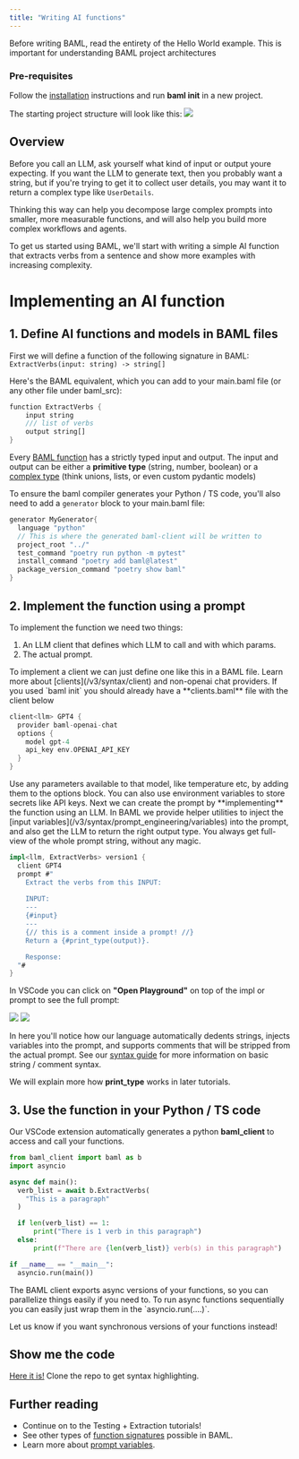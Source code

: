 ```yaml
---
title: "Writing AI functions"
---
```

<Warning>
  Before writing BAML, read the entirety of the Hello World example. This is
  important for understanding BAML project architectures
</Warning>

### Pre-requisites

Follow the [installation](/v3/home/installation) instructions and run **baml init** in a new project.

The starting project structure will look like this:
<img src="/images/v3/baml_init.png" />

## Overview

Before you call an LLM, ask yourself what kind of input or output youre expecting. If you want the LLM to generate text, then you probably want a string, but if you're trying to get it to collect user details, you may want it to return a complex type like `UserDetails`.

Thinking this way can help you decompose large complex prompts into smaller, more measurable functions, and will also help you build more complex workflows and agents.

To get us started using BAML, we'll start with writing a simple AI function that extracts verbs from a sentence and show more examples with increasing complexity.

# Implementing an AI function

## 1. Define AI functions and models in BAML files

First we will define a function of the following signature in BAML:
`ExtractVerbs(input: string) -> string[]`

Here's the BAML equivalent, which you can add to your main.baml file (or any other file under baml_src):

```rust baml_src/main.baml
function ExtractVerbs {
    input string
    /// list of verbs
    output string[]
}
```

Every [BAML function](/v3/syntax/function) has a strictly typed input and output. The input and output can be either a **primitive type** (string, number, boolean) or a [complex type](/v3/syntax/type) (think unions, lists, or even custom pydantic models)

To ensure the baml compiler generates your Python / TS code, you'll also need to add a `generator` block to your main.baml file:

```rust
generator MyGenerator{
  language "python"
  // This is where the generated baml-client will be written to
  project_root "../"
  test_command "poetry run python -m pytest"
  install_command "poetry add baml@latest"
  package_version_command "poetry show baml"
}
```

## 2. Implement the function using a prompt

To implement the function we need two things:

1. An LLM client that defines which LLM to call and with which params.
2. The actual prompt.

<Steps>
<Step title="Define the LLM client">
To implement a client we can just define one like this in a BAML file. Learn more about [clients](/v3/syntax/client) and non-openai chat providers.

<Tip>
If you used `baml init` you should already have a **clients.baml** file with the client below
</Tip>

```rust baml_src/clients.baml
client<llm> GPT4 {
  provider baml-openai-chat
  options {
    model gpt-4 
    api_key env.OPENAI_API_KEY
  }
}
```
<Tip>
Use any parameters available to that model, like temperature etc, by adding them to the options block. You can also use environment variables to store secrets like API keys.
</Tip>
</Step>
<Step title="Define a prompt">
Next we can create the prompt by **implementing** the function using an LLM.
In BAML we provide helper utilities to inject the [input variables](/v3/syntax/prompt_engineering/variables) into the prompt, and also get the LLM to return the right output type. You always get full-view of the whole prompt string, without any magic.

```rust
impl<llm, ExtractVerbs> version1 {
  client GPT4
  prompt #"
    Extract the verbs from this INPUT:
 
    INPUT:
    ---
    {#input}
    ---
    {// this is a comment inside a prompt! //}
    Return a {#print_type(output)}.

    Response:
  "#
}
```

In VSCode you can click on **"Open Playground"** on top of the impl or prompt to see the full prompt:

<img src="/images/v3/open_playground.png" />

<img src="/images/v3/extractverbs_playground.png" />

In here you'll notice how our language automatically dedents strings, injects variables into the prompt, and supports comments that will be stripped from the actual prompt. See our [syntax guide](/v3/syntax/strings) for more information on basic string / comment syntax.

We will explain more how **print_type** works in later tutorials.

</Step>
</Steps>

## 3. Use the function in your Python / TS code

Our VSCode extension automatically generates a python **baml_client** to access and call your functions.

```python main.py
from baml_client import baml as b
import asyncio

async def main():
  verb_list = await b.ExtractVerbs(
    "This is a paragraph"
  )

  if len(verb_list) == 1:
      print("There is 1 verb in this paragraph")
  else:
      print(f"There are {len(verb_list)} verb(s) in this paragraph")

if __name__ == "__main__":
  asyncio.run(main())
```

<Accordion title="What are these awaits or async things?">
  The BAML client exports async versions of your functions, so you can parallelize things easily if you need to. To run async functions sequentially you can easily just wrap them in the `asyncio.run(....)`. 
  
  Let us know if you want synchronous versions of your functions instead!
</Accordion>

## Show me the code
[Here it is!](https://github.com/BoundaryML/baml-examples/tree/main/hello-world) Clone the repo to get syntax highlighting.

## Further reading
- Continue on to the Testing + Extraction tutorials!
- See other types of [function signatures](/v3/syntax/function) possible in BAML.
- Learn more about [prompt variables](/v3/syntax/prompt_engineering/variables).
